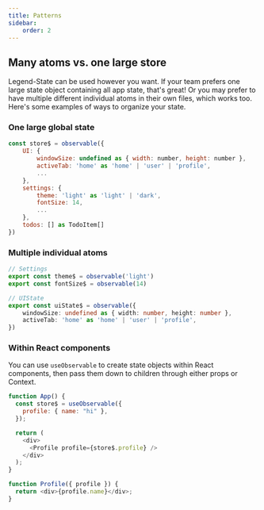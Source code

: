 ```yaml
---
title: Patterns
sidebar:
    order: 2
---
```


## Many atoms vs. one large store

Legend-State can be used however you want. If your team prefers one large state object containing all app state, that's great! Or you may prefer to have multiple different individual atoms in their own files, which works too. Here's some examples of ways to organize your state.

### One large global state

```js
const store$ = observable({
    UI: {
        windowSize: undefined as { width: number, height: number },
        activeTab: 'home' as 'home' | 'user' | 'profile',
        ...
    },
    settings: {
        theme: 'light' as 'light' | 'dark',
        fontSize: 14,
        ...
    },
    todos: [] as TodoItem[]
})
```

### Multiple individual atoms

```ts
// Settings
export const theme$ = observable('light')
export const fontSize$ = observable(14)

// UIState
export const uiState$ = observable({
    windowSize: undefined as { width: number, height: number },
    activeTab: 'home' as 'home' | 'user' | 'profile',
})
```

### Within React components

You can use `useObservable` to create state objects within React components, then pass them down to children through either props or Context.

```js
function App() {
  const store$ = useObservable({
    profile: { name: "hi" },
  });

  return (
    <div>
      <Profile profile={store$.profile} />
    </div>
  );
}

function Profile({ profile }) {
  return <div>{profile.name}</div>;
}
```

